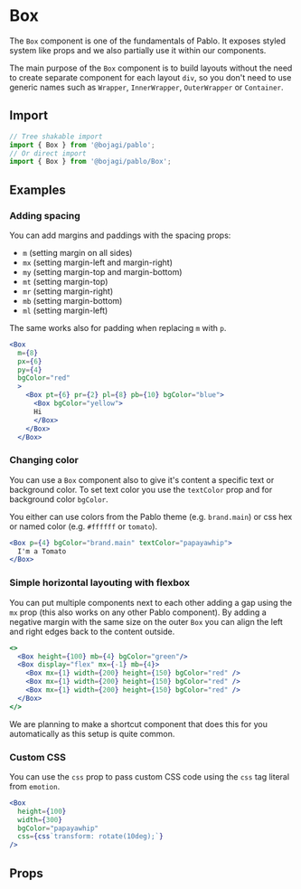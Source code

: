
# Box

The `Box` component is one of the fundamentals of Pablo. It exposes styled system like props
and we also partially use it within our components. 

The main purpose of the `Box` component is to build layouts without the need to create separate
component for each layout `div`, so you don't need to use generic names such as `Wrapper`, `InnerWrapper`,
`OuterWrapper` or `Container`.

## Import

```js
// Tree shakable import
import { Box } from '@bojagi/pablo';
// Or direct import
import { Box } from '@bojagi/pablo/Box';
```

## Examples

### Adding spacing

You can add margins and paddings with the spacing props:

* `m` (setting margin on all sides)
* `mx` (setting margin-left and margin-right)
* `my` (setting margin-top and margin-bottom)
* `mt` (setting margin-top)
* `mr` (setting margin-right)
* `mb` (setting margin-bottom)
* `ml` (setting margin-left)

The same works also for padding when replacing `m` with `p`.

```jsx live
<Box
  m={8}
  px={6}
  py={4}
  bgColor="red"
  >
    <Box pt={6} pr={2} pl={8} pb={10} bgColor="blue">
      <Box bgColor="yellow">
      Hi
      </Box>
    </Box>
  </Box>
```

### Changing color

You can use a `Box` component also to give it's content a specific text or background color.
To set text color you use the `textColor` prop and for background color `bgColor`.

You either can use colors from the Pablo theme (e.g. `brand.main`) or css hex or named color (e.g. `#ffffff` or `tomato`).

```jsx live
<Box p={4} bgColor="brand.main" textColor="papayawhip">
  I'm a Tomato
</Box>
```

### Simple horizontal layouting with flexbox

You can put multiple components next to each other adding a gap using the `mx` prop (this also works on
any other Pablo component). By adding a negative margin with the same size on the outer `Box` you can
align the left and right edges back to the content outside.

```jsx live
<>
  <Box height={100} mb={4} bgColor="green"/>
  <Box display="flex" mx={-1} mb={4}>
    <Box mx={1} width={200} height={150} bgColor="red" />
    <Box mx={1} width={200} height={150} bgColor="red" />
    <Box mx={1} width={200} height={150} bgColor="red" />
  </Box>
</>
```

We are planning to make a shortcut component that does this for you automatically as this setup is quite common.

### Custom CSS

You can use the `css` prop to pass custom CSS code using the `css` tag literal from `emotion`.

```jsx live
<Box
  height={100}
  width={300}
  bgColor="papayawhip"
  css={css`transform: rotate(10deg);`}
/>
```
## Props
<PropsTable name="Box" type="all" />
